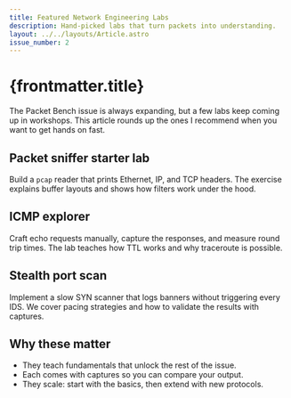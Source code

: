 ```yaml
---
title: Featured Network Engineering Labs
description: Hand-picked labs that turn packets into understanding.
layout: ../../layouts/Article.astro
issue_number: 2
---
```




# {frontmatter.title}

<FancyParagraph>
The Packet Bench issue is always expanding, but a few labs keep coming up in workshops. This article
rounds up the ones I recommend when you want to get hands on fast.
</FancyParagraph>

## Packet sniffer starter lab

Build a `pcap` reader that prints Ethernet, IP, and TCP headers. The exercise explains buffer layouts and shows how filters work under the hood.

## ICMP explorer

Craft echo requests manually, capture the responses, and measure round trip times. The lab teaches how TTL works and why traceroute is possible.

## Stealth port scan

Implement a slow SYN scanner that logs banners without triggering every IDS. We cover pacing strategies and how to validate the results with captures.

## Why these matter

* They teach fundamentals that unlock the rest of the issue.
* Each comes with captures so you can compare your output.
* They scale: start with the basics, then extend with new protocols.

<More>
  <ArticleTeaser
    markdown={details}
    href={`/articles/${details.slug}`}
    cta="Read the issue overview"
  />
</More>
